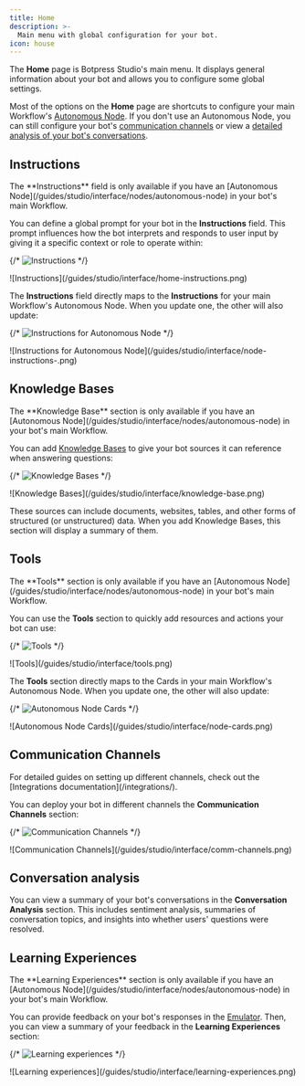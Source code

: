 ```yaml
---
title: Home
description: >-
  Main menu with global configuration for your bot.
icon: house
---
```



The <Icon icon="house"/> **Home** page is Botpress Studio's main menu. It displays general information about your bot and allows you to configure some global settings.

Most of the options on the **Home** page are shortcuts to configure your main Workflow's [Autonomous Node](/guides/studio/interface/nodes/autonomous-node). If you don't use an Autonomous Node, you can still configure your bot's [communication channels](#communication-channels) or view a [detailed analysis of your bot's conversations](#conversation-analysis).

## Instructions

<Note>
  The **Instructions** field is only available if you have an [Autonomous Node](/guides/studio/interface/nodes/autonomous-node) in your bot's main Workflow.
</Note>

You can define a global prompt for your bot in the **Instructions** field. This prompt influences how the bot interprets and responds to user input by giving it a specific context or role to operate within:

{/* <Image
  alt="Instructions"
  src="/home-instructions.png"
  srcDark="/guides/studio/interface/home-instructions-dark.png"
/> */}

<Frame>
![Instructions](/guides/studio/interface/home-instructions.png)
</Frame>

The **Instructions** field directly maps to the **Instructions** for your main Workflow's Autonomous Node. When you update one, the other will also update:

{/* <Image
  alt="Instructions for Autonomous Node"
  src="/guides/studio/interface/node-instructions.png"
  srcDark="/guides/studio/interface/node-instructions-dark.png"
/> */}

<Frame>
![Instructions for Autonomous Node](/guides/studio/interface/node-instructions-.png)
</Frame>

## Knowledge Bases

<Note>
  The **Knowledge Base** section is only available if you have an [Autonomous Node](/guides/studio/interface/nodes/autonomous-node) in your bot's main Workflow.
</Note>

You can add [Knowledge Bases](/guides/studio/interface/knowledge-base/) to give your bot sources it can reference when answering questions:

{/* <Image
  alt="Knowledge Bases"
  src="/guides/studio/interface/knowledge-base.png"
  srcDark="/guides/studio/interface/knowledge-base-dark.png"
/> */}

<Frame>
![Knowledge Bases](/guides/studio/interface/knowledge-base.png)
</Frame>

These sources can include documents, websites, tables, and other forms of structured (or unstructured) data. When you add Knowledge Bases, this section will display a summary of them.

## Tools

<Note>
  The **Tools** section is only available if you have an [Autonomous Node](/guides/studio/interface/nodes/autonomous-node) in your bot's main Workflow.
</Note>

You can use the **Tools** section to quickly add resources and actions your bot can use:

{/* <Image
  alt="Tools"
  src="/guides/studio/interface/tools.png"
  srcDark="/guides/studio/interface/tools-dark.png"
/> */}

<Frame>
![Tools](/guides/studio/interface/tools.png)
</Frame>

The **Tools** section directly maps to the Cards in your main Workflow's Autonomous Node. When you update one, the other will also update:

{/* <Image
  alt="Autonomous Node Cards"
  src="/guides/studio/interface/node-cards.png"
  srcDark="/guides/studio/interface/node-cards-dark.png"
/> */}

<Frame>
![Autonomous Node Cards](/guides/studio/interface/node-cards.png)
</Frame>

## Communication Channels

<Tip>
  For detailed guides on setting up different channels, check out the [Integrations documentation](/integrations/).
</Tip>

You can deploy your bot in different channels  the **Communication Channels** section:

{/* <Image
  alt="Communication Channels"
  src="/guides/studio/interface/comm-channels.png"
  srcDark="/guides/studio/interface/comm-channels-dark.png"
/> */}

<Frame>
![Communication Channels](/guides/studio/interface/comm-channels.png)
</Frame>

## Conversation analysis

You can view a summary of your bot's conversations in the **Conversation Analysis** section. This includes sentiment analysis, summaries of conversation topics, and insights into whether users' questions were resolved.

## Learning Experiences

<Note>
  The **Learning Experiences** section is only available if you have an [Autonomous Node](/guides/studio/interface/nodes/autonomous-node) in your bot's main Workflow.
</Note>

You can provide feedback on your bot's responses in the [Emulator](/guides/studio/interface/emulator). Then, you can view a summary of your feedback in the **Learning Experiences** section:

{/* <Image
  alt="Learning experiences"
  src="/guides/studio/interface/learning-experiences.png"
  srcDark="/guides/studio/interface/learning-experiences-dark.png"
/> */}

<Frame>
![Learning experiences](/guides/studio/interface/learning-experiences.png)
</Frame>